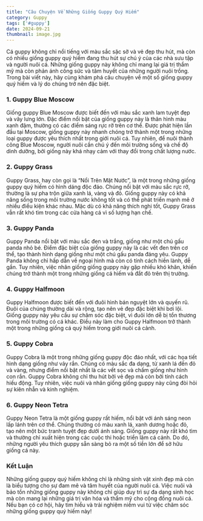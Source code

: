 ```yaml
---
title: "Câu Chuyện Về Những Giống Guppy Quý Hiếm"
category: Guppy
tags: ['#guppy']
date: 2024-09-21
thumbnail: image.jpg
---
```


Cá guppy không chỉ nổi tiếng với màu sắc sặc sỡ và vẻ đẹp thu hút, mà còn có nhiều giống guppy quý hiếm đang thu hút sự chú ý của các nhà sưu tập và người nuôi cá. Những giống guppy này không chỉ mang lại giá trị thẩm mỹ mà còn phản ánh công sức và tâm huyết của những người nuôi trồng. Trong bài viết này, hãy cùng khám phá câu chuyện về một số giống guppy quý hiếm và lý do chúng trở nên đặc biệt.

### 1. **Guppy Blue Moscow**
Giống guppy Blue Moscow được biết đến với màu sắc xanh lam tuyệt đẹp và vây lưng lớn. Đặc điểm nổi bật của giống guppy này là thân hình màu xanh đậm, thường có các điểm sáng rực rỡ trên cơ thể. Được phát hiện lần đầu tại Moscow, giống guppy này nhanh chóng trở thành một trong những loại guppy được yêu thích nhất trong giới nuôi cá. Tuy nhiên, để nuôi thành công Blue Moscow, người nuôi cần chú ý đến môi trường sống và chế độ dinh dưỡng, bởi giống này khá nhạy cảm với thay đổi trong chất lượng nước.

### 2. **Guppy Grass**
Guppy Grass, hay còn gọi là “Nổi Trên Mặt Nước”, là một trong những giống guppy quý hiếm có hình dáng độc đáo. Chúng nổi bật với màu sắc rực rỡ, thường là sự pha trộn giữa xanh lá, vàng và đỏ. Giống guppy này có khả năng sống trong môi trường nước không tốt và có thể phát triển mạnh mẽ ở nhiều điều kiện khác nhau. Mặc dù có khả năng thích nghi tốt, Guppy Grass vẫn rất khó tìm trong các cửa hàng cá vì số lượng hạn chế.

### 3. **Guppy Panda**
Guppy Panda nổi bật với màu sắc đen và trắng, giống như một chú gấu panda nhỏ bé. Điểm đặc biệt của giống guppy này là các vết đen trên cơ thể, tạo thành hình dạng giống như một chú gấu panda đáng yêu. Guppy Panda không chỉ hấp dẫn về ngoại hình mà còn có tính cách hiền lành, dễ gần. Tuy nhiên, việc nhân giống giống guppy này gặp nhiều khó khăn, khiến chúng trở thành một trong những giống cá hiếm và đắt đỏ trên thị trường.

### 4. **Guppy Halfmoon**
Guppy Halfmoon được biết đến với đuôi hình bán nguyệt lớn và quyến rũ. Đuôi của chúng thường dài và rộng, tạo nên vẻ đẹp đặc biệt khi bơi lội. Giống guppy này yêu cầu sự chăm sóc đặc biệt, vì đuôi lớn dễ bị tổn thương trong môi trường có cá khác. Điều này làm cho Guppy Halfmoon trở thành một trong những giống cá quý hiếm trong giới nuôi cá cảnh.

### 5. **Guppy Cobra**
Guppy Cobra là một trong những giống guppy độc đáo nhất, với các họa tiết hình dạng giống như vảy rắn. Chúng có màu sắc đa dạng, từ xanh lá đến đỏ và vàng, nhưng điểm nổi bật nhất là các vết sọc và chấm giống như hình con rắn. Guppy Cobra không chỉ thu hút bởi vẻ đẹp mà còn bởi tính cách hiếu động. Tuy nhiên, việc nuôi và nhân giống giống guppy này cũng đòi hỏi sự kiên nhẫn và kinh nghiệm.

### 6. **Guppy Neon Tetra**
Guppy Neon Tetra là một giống guppy rất hiếm, nổi bật với ánh sáng neon lấp lánh trên cơ thể. Chúng thường có màu xanh lá, xanh dương hoặc đỏ, tạo nên một bức tranh tuyệt đẹp dưới ánh sáng. Giống guppy này rất khó tìm và thường chỉ xuất hiện trong các cuộc thi hoặc triển lãm cá cảnh. Do đó, những người yêu thích guppy sẵn sàng bỏ ra một số tiền lớn để sở hữu giống cá này.

### Kết Luận
Những giống guppy quý hiếm không chỉ là những sinh vật xinh đẹp mà còn là biểu tượng cho sự đam mê và tâm huyết của người nuôi cá. Việc nuôi và bảo tồn những giống guppy này không chỉ giúp duy trì sự đa dạng sinh học mà còn mang lại những giá trị văn hóa và thẩm mỹ cho cộng đồng nuôi cá. Nếu bạn có cơ hội, hãy tìm hiểu và trải nghiệm niềm vui từ việc chăm sóc những giống guppy quý hiếm này!